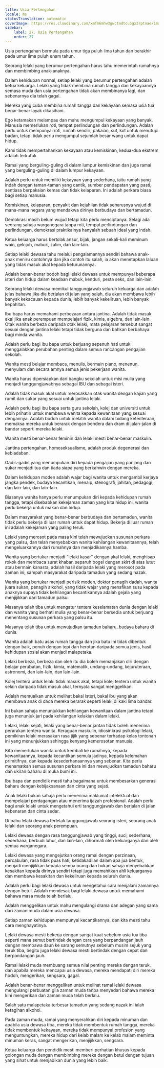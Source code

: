 ```yaml
---
title: Usia Pertengahan
locale: ms
statusTranslation: automatic
coverImage: https://res.cloudinary.com/xmfm6mhw3gwctndtcubgx2rptnae/image/upload/v1740337243/small_cover_educacion_fundamental_a051170f1c.webp
sidebar:
    label: 27. Usia Pertengahan
    order: 27
---
```

Usia pertengahan bermula pada umur tiga puluh lima tahun dan berakhir pada umur lima puluh enam tahun.

Seorang lelaki yang berumur pertengahan harus tahu memerintah rumahnya dan membimbing anak-anaknya.

Dalam kehidupan normal, setiap lelaki yang berumur pertengahan adalah ketua keluarga. Lelaki yang tidak membina rumah tangga dan kekayaannya semasa muda dan usia pertengahan tidak akan membinanya lagi, dan sebenarnya dia telah gagal.

Mereka yang cuba membina rumah tangga dan kekayaan semasa usia tua benar-benar layak dikasihani.

Ego ketamakan melampau dan mahu mengumpul kekayaan yang banyak. Manusia memerlukan roti, tempat perlindungan dan perlindungan. Adalah perlu untuk mempunyai roti, rumah sendiri, pakaian, sut, kot untuk menutupi badan, tetapi tidak perlu mengumpul sejumlah besar wang untuk dapat hidup.

Kami tidak mempertahankan kekayaan atau kemiskinan, kedua-dua ekstrem adalah terkutuk.

Ramai yang berguling-guling di dalam lumpur kemiskinan dan juga ramai yang berguling-guling di dalam lumpur kekayaan.

Adalah perlu untuk memiliki kekayaan yang sederhana, iaitu rumah yang indah dengan taman-taman yang cantik, sumber pendapatan yang pasti, sentiasa berpakaian kemas dan tidak kelaparan. Ini adalah perkara biasa bagi setiap manusia.

Kemiskinan, kelaparan, penyakit dan kejahilan tidak seharusnya wujud di mana-mana negara yang mendakwa dirinya berbudaya dan bertamadun.

Demokrasi masih belum wujud tetapi kita perlu menciptanya. Selagi ada seorang sahaja warganegara tanpa roti, tempat perlindungan dan perlindungan, demokrasi praktikalnya hanyalah sebuah ideal yang indah.

Ketua keluarga harus bertolak ansur, bijak, jangan sekali-kali meminum wain, gelojoh, mabuk, zalim, dan lain-lain.

Setiap lelaki dewasa tahu melalui pengalamannya sendiri bahawa anak-anak meniru contohnya dan jika contoh itu salah, ia akan menetapkan laluan yang tidak masuk akal kepada keturunannya.

Adalah benar-benar bodoh bagi lelaki dewasa untuk mempunyai beberapa isteri dan hidup dalam keadaan mabuk, kenduri, pesta seks, dan lain-lain.

Seorang lelaki dewasa memikul tanggungjawab seluruh keluarga dan adalah jelas bahawa jika dia berjalan di jalan yang salah, dia akan membawa lebih banyak kekacauan kepada dunia, lebih banyak kekeliruan, lebih banyak kepahitan.

Ibu bapa harus memahami perbezaan antara jantina. Adalah tidak masuk akal jika anak perempuan mempelajari fizik, kimia, algebra, dan lain-lain. Otak wanita berbeza daripada otak lelaki, mata pelajaran tersebut sangat sesuai dengan jantina lelaki tetapi tidak berguna dan bahkan berbahaya bagi minda wanita.

Adalah perlu bagi ibu bapa untuk berjuang sepenuh hati untuk menggalakkan perubahan penting dalam semua rancangan pengajian sekolah.

Wanita mesti belajar membaca, menulis, bermain piano, menenun, menyulam dan secara amnya semua jenis pekerjaan wanita.

Wanita harus dipersiapkan dari bangku sekolah untuk misi mulia yang menjadi tanggungjawabnya sebagai IBU dan sebagai isteri.

Adalah tidak masuk akal untuk merosakkan otak wanita dengan kajian yang rumit dan sukar yang sesuai untuk jantina lelaki.

Adalah perlu bagi ibu bapa serta guru sekolah, kolej dan universiti untuk lebih prihatin untuk membawa wanita kepada kewanitaan yang sesuai dengannya. Adalah bodoh untuk melatih wanita dalam bidang ketenteraan, memaksa mereka untuk berarak dengan bendera dan dram di jalan-jalan di bandar seperti mereka lelaki.

Wanita mesti benar-benar feminin dan lelaki mesti benar-benar maskulin.

Jantina pertengahan, homoseksualisme, adalah produk degenerasi dan kebiadaban.

Gadis-gadis yang menumpukan diri kepada pengajian yang panjang dan sukar menjadi tua dan tiada siapa yang berkahwin dengan mereka.

Dalam kehidupan moden adalah wajar bagi wanita untuk mengambil kerjaya jangka pendek, budaya kecantikan, menaip, stenografi, jahitan, pedagogi, dan lain-lain, dan lain-lain.

Biasanya wanita hanya perlu menumpukan diri kepada kehidupan rumah tangga, tetapi disebabkan kekejaman zaman yang kita hidup ini, wanita perlu bekerja untuk makan dan hidup.

Dalam masyarakat yang benar-benar berbudaya dan bertamadun, wanita tidak perlu bekerja di luar rumah untuk dapat hidup. Bekerja di luar rumah ini adalah kekejaman yang paling teruk.

Lelaki yang merosot pada masa kini telah mewujudkan susunan perkara yang palsu, dan telah menyebabkan wanita kehilangan kewanitaannya, telah mengeluarkannya dari rumahnya dan menjadikannya hamba.

Wanita yang bertukar menjadi "lelaki kasar" dengan akal lelaki, menghisap rokok dan membaca surat khabar, separuh bogel dengan skirt di atas lutut atau bermain kanasta, adalah hasil daripada lelaki yang merosot pada zaman ini, sampah masyarakat daripada tamadun yang sedang nazak.

Wanita yang bertukar menjadi perisik moden, doktor penagih dadah, wanita juara sukan, penagih alkohol, yang tidak wajar yang menafikan susu kepada anaknya supaya tidak kehilangan kecantikannya adalah gejala yang menjijikkan dari tamadun palsu.

Masanya telah tiba untuk mengatur tentera keselamatan dunia dengan lelaki dan wanita yang berhati mulia yang benar-benar bersedia untuk berjuang menentang susunan perkara yang palsu itu.

Masanya telah tiba untuk mewujudkan tamadun baharu, budaya baharu di dunia.

Wanita adalah batu asas rumah tangga dan jika batu ini tidak dibentuk dengan baik, penuh dengan tepi dan herotan daripada semua jenis, hasil kehidupan sosial akan menjadi malapetaka.

Lelaki berbeza, berbeza dan oleh itu dia boleh memanjakan diri dengan belajar perubatan, fizik, kimia, matematik, undang-undang, kejuruteraan, astronomi, dan lain-lain, dan lain-lain.

Kolej tentera untuk lelaki tidak masuk akal, tetapi kolej tentera untuk wanita selain daripada tidak masuk akal, ternyata sangat menggelikan.

Adalah memualkan untuk melihat bakal isteri, bakal ibu yang akan membawa anak di dada mereka berarak seperti lelaki di kaki lima bandar.

Ini bukan sahaja menunjukkan kehilangan kewanitaan dalam jantina tetapi juga menunjuk jari pada kehilangan kelakian dalam lelaki.

Lelaki, lelaki sejati, lelaki yang benar-benar jantan tidak boleh menerima perarakan tentera wanita. Keraguan maskulin, idiosinkrasi psikologi lelaki, pemikiran lelaki merasakan rasa jijik yang sebenar terhadap kelas tontonan ini yang menunjukkan sehingga kenyang kemerosotan manusia.

Kita memerlukan wanita untuk kembali ke rumahnya, kepada kewanitaannya, kepada kecantikan semula jadinya, kepada kelemahan primitifnya, dan kepada kesederhanaannya yang sebenar. Kita perlu menamatkan semua susunan perkara ini dan mewujudkan tamadun baharu dan ukiran baharu di muka bumi ini.

Ibu bapa dan pendidik mesti tahu bagaimana untuk membesarkan generasi baharu dengan kebijaksanaan dan cinta yang sejati.

Anak lelaki bukan sahaja perlu menerima maklumat intelektual dan mempelajari perdagangan atau menerima ijazah profesional. Adalah perlu bagi anak lelaki untuk mengetahui erti tanggungjawab dan berjalan di jalan kebenaran dan cinta sedar.

Di bahu lelaki dewasa terletak tanggungjawab seorang isteri, seorang anak lelaki dan seorang anak perempuan.

Lelaki dewasa dengan rasa tanggungjawab yang tinggi, suci, sederhana, sederhana, berbudi luhur, dan lain-lain, dihormati oleh keluarganya dan oleh semua warganegara.

Lelaki dewasa yang mengejutkan orang ramai dengan perzinaan, percabulan, rasa tidak puas hati, ketidakadilan dalam apa jua bentuk, menjadi menjijikkan kepada semua orang dan bukan sahaja menyebabkan kesakitan kepada dirinya sendiri tetapi juga memahitkan ahli keluarganya dan membawa kesakitan dan kekeliruan kepada seluruh dunia.

Adalah perlu bagi lelaki dewasa untuk mengetahui cara menjalani zamannya dengan betul. Adalah mendesak bagi lelaki dewasa untuk memahami bahawa masa muda telah berlalu.

Adalah menggelikan untuk mahu mengulangi drama dan adegan yang sama dari zaman muda dalam usia dewasa.

Setiap zaman kehidupan mempunyai kecantikannya, dan kita mesti tahu cara menghayatinya.

Lelaki dewasa mesti bekerja dengan sangat kuat sebelum usia tua tiba seperti mana semut bertindak dengan cara yang berpandangan jauh dengan membawa daun ke sarang semutnya sebelum musim sejuk yang teruk tiba, begitu juga lelaki dewasa mesti bertindak dengan cepat dan berpandangan jauh.

Ramai lelaki muda membuang semua nilai penting mereka dengan teruk, dan apabila mereka mencapai usia dewasa, mereka mendapati diri mereka hodoh, mengerikan, sengsara, gagal.

Adalah benar-benar menggelikan untuk melihat ramai lelaki dewasa mengulangi perbuatan gila zaman muda tanpa menyedari bahawa mereka kini mengerikan dan zaman muda telah berlalu.

Salah satu malapetaka terbesar tamadun yang sedang nazak ini ialah ketagihan alkohol.

Pada zaman muda, ramai yang menyerahkan diri kepada minuman dan apabila usia dewasa tiba, mereka tidak membentuk rumah tangga, mereka tidak membentuk kekayaan, mereka tidak mempunyai profesion yang menguntungkan, mereka hidup dari kelab malam ke kelab malam meminta minuman keras, sangat mengerikan, menjijikkan, sengsara.

Ketua keluarga dan pendidik mesti memberi perhatian khusus kepada golongan muda dengan membimbing mereka dengan betul dengan tujuan yang sihat untuk menjadikan dunia yang lebih baik.

